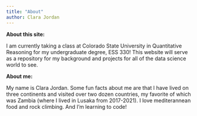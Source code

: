 ```yaml
---
title: "About"
author: Clara Jordan
---
```


**About this site:**

I am currently taking a class at Colorado State University in Quantitative Reasoning for my undergraduate degree, ESS 330! This website will serve as a repository for my background and projects for all of the data science world to see.

**About me:**

My name is Clara Jordan. Some fun facts about me are that I have lived on three continents and visited over two dozen countries, my favorite of which was Zambia (where I lived in Lusaka from 2017-2021). I love mediterannean food and rock climbing. And I'm learning to code!
